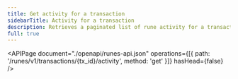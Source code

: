 ```yaml
---
title: Get activity for a transaction
sidebarTitle: Activity for a transaction
description: Retrieves a paginated list of rune activity for a transaction.
full: true
---
```


<APIPage
  document="./openapi/runes-api.json"
  operations={[{ path: '/runes/v1/transactions/{tx_id}/activity', method: 'get' }]}
  hasHead={false}
/>
